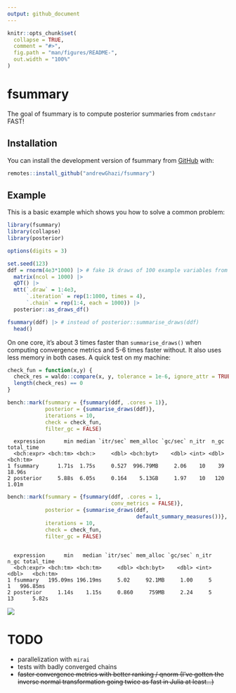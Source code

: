 ```yaml
---
output: github_document
---
```


<!-- README.md is generated from README.Rmd. Please edit that file -->

```r
knitr::opts_chunk$set(
  collapse = TRUE,
  comment = "#>",
  fig.path = "man/figures/README-",
  out.width = "100%"
)
```

# fsummary

<!-- badges: start -->
<!-- badges: end -->

The goal of fsummary is to compute posterior summaries from `cmdstanr` FAST!

## Installation

You can install the development version of fsummary from [GitHub](https://github.com/) with:

``` r
remotes::install_github("andrewGhazi/fsummary")
```

## Example

This is a basic example which shows you how to solve a common problem:

```r
library(fsummary)
library(collapse)
library(posterior)

options(digits = 3)

set.seed(123)
ddf = rnorm(4e3*1000) |> # fake 1k draws of 100 example variables from each of 4 chains
  matrix(ncol = 1000) |> 
  qDT() |> 
  mtt(`.draw` = 1:4e3,
      `.iteration` = rep(1:1000, times = 4),
      `.chain` = rep(1:4, each = 1000)) |> 
  posterior::as_draws_df()

fsummary(ddf) |> # instead of posterior::summarise_draws(ddf)
  head() 
```

On one core, it's about 3 times faster than `summarise_draws()` when computing convergence metrics and 5-6 times faster without. It also uses less memory in both cases. A quick test on my machine:

```r

check_fun = function(x,y) {
  check_res = waldo::compare(x, y, tolerance = 1e-6, ignore_attr = TRUE)
  length(check_res) == 0
}

bench::mark(fsummary = {fsummary(ddf, .cores = 1)},
            posterior = {summarise_draws(ddf)},
            iterations = 10,
            check = check_fun,
            filter_gc = FALSE)

```

```
  expression      min median `itr/sec` mem_alloc `gc/sec` n_itr  n_gc total_time
  <bch:expr> <bch:tm> <bch:>     <dbl> <bch:byt>    <dbl> <int> <dbl>   <bch:tm>
1 fsummary      1.71s  1.75s     0.527  996.79MB     2.06    10    39     18.96s
2 posterior     5.88s  6.05s     0.164    5.13GB     1.97    10   120      1.01m
```

```r
bench::mark(fsummary = {fsummary(ddf, .cores = 1,
                                 conv_metrics = FALSE)},
            posterior = {summarise_draws(ddf, 
                                         default_summary_measures())},
            iterations = 10,
            check = check_fun,
            filter_gc = FALSE)
```

```

  expression      min   median `itr/sec` mem_alloc `gc/sec` n_itr  n_gc total_time
  <bch:expr> <bch:tm> <bch:tm>     <dbl> <bch:byt>    <dbl> <int> <dbl>   <bch:tm>
1 fsummary   195.09ms 196.19ms     5.02     92.1MB     1.00     5     1   996.85ms
2 posterior     1.14s    1.15s     0.860     759MB     2.24     5    13      5.82s
```

![](man/figures/comparison.png)

# TODO

* parallelization with `mirai`
* tests with badly converged chains
* ~~faster convergence metrics with better ranking / qnorm (I've gotten the inverse normal transformation going twice as fast in Julia at least...)~~

